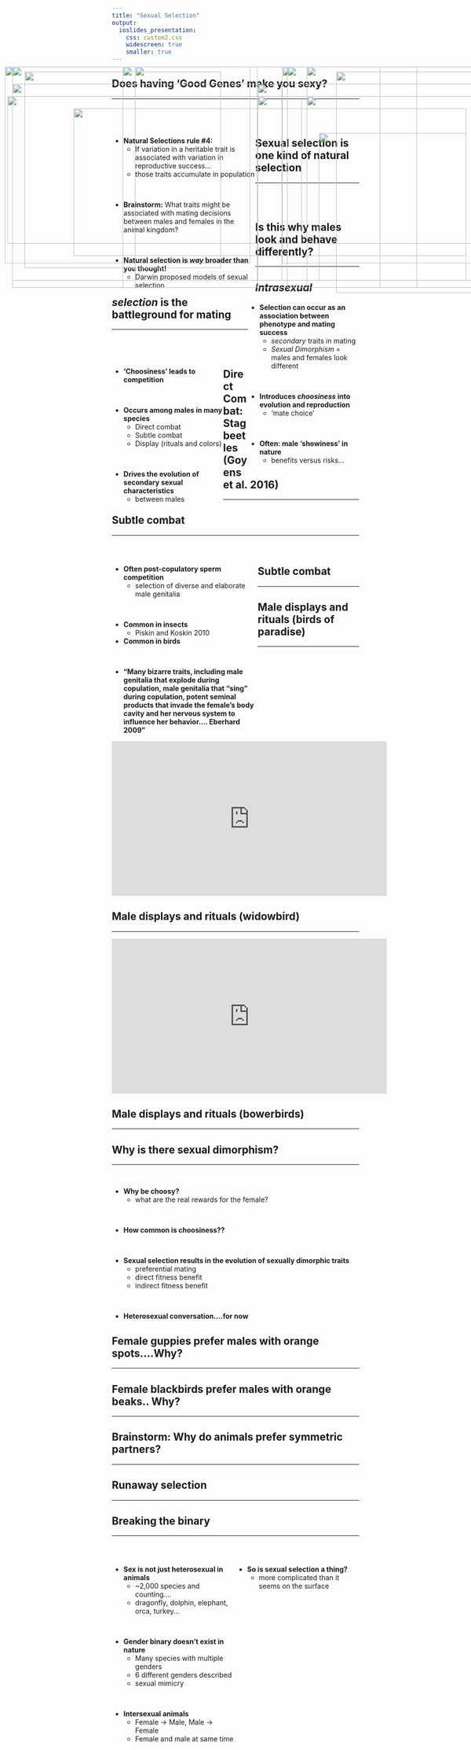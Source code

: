 ```yaml
---
title: "Sexual Selection"
output: 
  ioslides_presentation:
    css: custom2.css
    widescreen: true
    smaller: true
---
```


## Does having 'Good Genes' make you sexy?
<hr>
<br/>
<br/>

<IMG STYLE="position:absolute; TOP:200px; LEFT:685px; WIDTH:325px; HEIGHT:450px" SRC="images/sexyjeans.jpg">

<div style="float: left; width: 58%;">

* **Natural Selections rule #4:**
    + If variation in a heritable trait is associated with variation in reproductive success...
    + those traits accumulate in population

<br/>

* **Brainstorm:** What traits might be associated with mating decisions between males and females in the animal kingdom?

<br/>

* **Natural selection is *way* broader than you thought!**
    + Darwin proposed models of sexual selection

</div>

## Sexual selection is one kind of natural selection
<hr>
<br/>
<br/>

<div style="float: right; width: 45%;">

* **Selection can occur as an association between phenotype and mating success**
    + *secondary* traits in mating
    + *Sexual Dimorphism* = males and females look different
    
<br/>

* **Introduces *choosiness* into evolution and reproduction**
    + 'mate choice'

<br/>

* **Often: male 'showiness' in nature**
    + benefits versus risks...
</div>

<IMG STYLE="position:absolute; TOP:225px; LEFT:25px; WIDTH:550px; HEIGHT:400px" SRC="images/matechoice.jpg">

## Is this why males look and behave differently?
<hr>

<IMG STYLE="position:absolute; TOP:250px; LEFT:15px; WIDTH:600px; HEIGHT:300px" SRC="images/deer.jpg">

<IMG STYLE="position:absolute; TOP:250px; LEFT:625px; WIDTH:450px; HEIGHT:300px" SRC="images/ducks.jpg">

## *Intrasexual selection* is the battleground for mating
<hr>
<br/>
<br/>

<div style="float: left; width: 45%;">

* **'Choosiness' leads to competition**

<br/>

* **Occurs among males in many species**
    + Direct combat
    + Subtle combat
    + Display (rituals and colors)

<br/>

* **Drives the evolution of secondary sexual characteristics**
    + between males 

</div>

<IMG STYLE="position:absolute; TOP:225px; LEFT:525px; WIDTH:550px; HEIGHT:400px" SRC="images/combat.jpg">

## Direct Combat: Stag beetles (Goyens et al. 2016)
<hr>

<IMG STYLE="position:absolute; TOP:275px; LEFT:150px; WIDTH:800px; HEIGHT:300px" SRC="images/beetle.jpg">

## Subtle combat
<hr>
<br/>

<div style="float: left; width: 59%;">

* **Often post-copulatory sperm competition**
    + selection of diverse and elaborate male genitalia

<br/>

* **Common in insects**
    + Piskin and Koskin 2010
* **Common in birds**

<br/>

* **"Many bizarre traits, including male genitalia that explode during copulation, male genitalia that “sing” during copulation, potent seminal products that invade the female's body cavity and her nervous system to influence her behavior.... Eberhard 2009"**

</div>

<IMG STYLE="position:absolute; TOP:190px; LEFT:625px; WIDTH:450px; HEIGHT:450px" SRC="images/penis_insects.png">

## Subtle combat
<hr>

<IMG STYLE="position:absolute; TOP:200px; LEFT:50px; WIDTH:400px; HEIGHT:400px" SRC="images/duckphallus.jpg">

<IMG STYLE="position:absolute; TOP:250px; LEFT:525px; WIDTH:550px; HEIGHT:300px" SRC="images/lakeduck.jpg">

## Male displays and rituals (birds of paradise)
<hr>

<iframe width="560" height="315" src="https://www.youtube.com/embed/sKJfvdV4uHU" frameborder="0" allow="accelerometer; autoplay; encrypted-media; gyroscope; picture-in-picture" allowfullscreen></iframe>

## Male displays and rituals (widowbird)
<hr>

<iframe width="560" height="315" src="https://www.youtube.com/embed/OPI-9oi19gQ" frameborder="0" allow="accelerometer; autoplay; encrypted-media; gyroscope; picture-in-picture" allowfullscreen></iframe>

## Male displays and rituals (bowerbirds)
<hr>

<IMG STYLE="position:absolute; TOP:190px; LEFT:10px; WIDTH:500px; HEIGHT:400px" SRC="images/bowerbird2.jpg">

<IMG STYLE="position:absolute; TOP:190px; LEFT:575px; WIDTH:500px; HEIGHT:400px" SRC="images/bowerbird.jpg">


## Why is there sexual dimorphism?
<hr>
<br/>

* **Why be choosy?**
    + what are the real rewards for the female?

<br/>

* **How common is choosiness??**

<br/>

* **Sexual	selection	results	in the	evolution	of	sexually	dimorphic	traits**
    + preferential mating
    + direct fitness benefit
    + indirect fitness benefit

<br/>

* **Heterosexual conversation....for now**

## Female guppies prefer males with orange spots....Why?
<hr>

<IMG STYLE="position:absolute; TOP:190px; LEFT:250px; WIDTH:600px; HEIGHT:450px" SRC="images/guppy.jpg">

## Female blackbirds prefer males with orange beaks.. Why?
<hr>

<IMG STYLE="position:absolute; TOP:190px; LEFT:250px; WIDTH:600px; HEIGHT:450px" SRC="images/blackbirds.jpg">

## Brainstorm: Why do animals prefer symmetric partners? 
<hr>

<IMG STYLE="position:absolute; TOP:190px; LEFT:275px; WIDTH:500px; HEIGHT:450px" SRC="images/Vitruvian_Man.gif">

## Runaway selection
<hr>

<IMG STYLE="position:absolute; TOP:190px; LEFT:25px; WIDTH:500px; HEIGHT:450px" SRC="images/peacock.jpg">

<IMG STYLE="position:absolute; TOP:190px; LEFT:585px; WIDTH:450px; HEIGHT:450px" SRC="images/widowbird.jpg">

## Breaking the binary
<hr>
<br/>

<div style="float: left; width: 50%;">

* **Sex is not just heterosexual in animals**
    + ~2,000 species and counting....
    + dragonfly, dolphin, elephant, orca, turkey...

<br/>

* **Gender binary doesn't exist in nature**
    + Many species with multiple genders
    + 6 different genders described 
    + sexual mimicry

<br/>

* **Intersexual animals**
    + Female -> Male, Male -> Female
    + Female and male at same time
</div>

<div style="float: right; width: 50%;">

* **So is sexual selection a thing?**
    + more complicated than it seems on the surface
</div>

<IMG STYLE="position:absolute; TOP:325px; LEFT:650px; WIDTH:300px; HEIGHT:300px" SRC="images/monkey.jpg">
